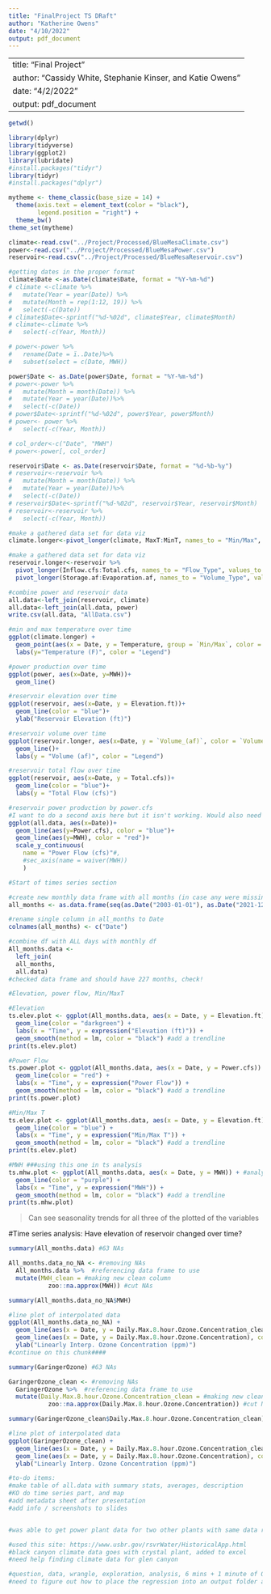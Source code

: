 ```yaml
---
title: "FinalProject TS DRaft"
author: "Katherine Owens"
date: "4/10/2022"
output: pdf_document
---
```


---
title: "Final Project"
author: "Cassidy White, Stephanie Kinser, and Katie Owens"
date: "4/2/2022"
output: pdf_document
---
```r
getwd()
```

```r
library(dplyr)
library(tidyverse)
library(ggplot2)
library(lubridate)
#install.packages("tidyr")
library(tidyr)
#install.packages("dplyr")

mytheme <- theme_classic(base_size = 14) +
  theme(axis.text = element_text(color = "black"), 
        legend.position = "right") + 
  theme_bw()
theme_set(mytheme)
```


```r
climate<-read.csv("../Project/Processed/BlueMesaClimate.csv")
power<-read.csv("../Project/Processed/BlueMesaPower.csv")
reservoir<-read.csv("../Project/Processed/BlueMesaReservoir.csv")
```

```r
#getting dates in the proper format 
climate$Date <-as.Date(climate$Date, format = "%Y-%m-%d")
# climate <-climate %>%
#   mutate(Year = year(Date)) %>%
#   mutate(Month = rep(1:12, 19)) %>%
#   select(-c(Date))
# climate$Date<-sprintf("%d-%02d", climate$Year, climate$Month)
# climate<-climate %>%
#   select(-c(Year, Month))

# power<-power %>%
#   rename(Date = ï..Date)%>%
#   subset(select = c(Date, MWH))

power$Date <- as.Date(power$Date, format = "%Y-%m-%d")
# power<-power %>%
#   mutate(Month = month(Date)) %>%
#   mutate(Year = year(Date))%>%
#   select(-c(Date))
# power$Date<-sprintf("%d-%02d", power$Year, power$Month)
# power<- power %>%
#   select(-c(Year, Month))

# col_order<-c("Date", "MWH")
# power<-power[, col_order]

reservoir$Date <- as.Date(reservoir$Date, format = "%d-%b-%y")
# reservoir<-reservoir %>%
#   mutate(Month = month(Date)) %>%
#   mutate(Year = year(Date))%>%
#   select(-c(Date))
# reservoir$Date<-sprintf("%d-%02d", reservoir$Year, reservoir$Month)
# reservoir<-reservoir %>%
#   select(-c(Year, Month))

#make a gathered data set for data viz
climate.longer<-pivot_longer(climate, MaxT:MinT, names_to = "Min/Max", values_to = "Temperature")

#make a gathered data set for data viz
reservoir.longer<-reservoir %>%
  pivot_longer(Inflow.cfs:Total.cfs, names_to = "Flow_Type", values_to = "Flow_(cfs)") %>%
  pivot_longer(Storage.af:Evaporation.af, names_to = "Volume_Type", values_to = "Volume_(af)")

#combine power and reservoir data
all.data<-left_join(reservoir, climate)
all.data<-left_join(all.data, power)
write.csv(all.data, "AllData.csv")
```

```r
#min and max temperature over time
ggplot(climate.longer) +
  geom_point(aes(x = Date, y = Temperature, group = `Min/Max`, color = `Min/Max`)) +
  labs(y="Temperature (F)", color = "Legend")

#power production over time
ggplot(power, aes(x=Date, y=MWH))+
  geom_line()

#reservoir elevation over time
ggplot(reservoir, aes(x=Date, y = Elevation.ft))+
  geom_line(color = "blue")+
  ylab("Reservoir Elevation (ft)")

#reservoir volume over time
ggplot(reservoir.longer, aes(x=Date, y = `Volume_(af)`, color = `Volume_Type`))+
  geom_line()+
  labs(y = "Volume (af)", color = "Legend")

#reservoir total flow over time
ggplot(reservoir, aes(x=Date, y = Total.cfs))+
  geom_line(color = "blue")+
  labs(y = "Total Flow (cfs)")

#reservoir power production by power.cfs
#I want to do a second axis here but it isn't working. Would also need to add a legend.
ggplot(all.data, aes(x=Date))+
  geom_line(aes(y=Power.cfs), color = "blue")+
  geom_line(aes(y=MWH), color = "red")+
  scale_y_continuous(
    name = "Power Flow (cfs)"#,
    #sec_axis(name = waiver(MWH))
    )
```


```r
#Start of times series section

#create new monthly data frame with all months (in case any were missing)
all_months <- as.data.frame(seq(as.Date("2003-01-01"), as.Date("2021-12-01"), "month"))

#rename single column in all_months to Date
colnames(all_months) <- c("Date")

#combine df with ALL days with monthly df
All_months.data <-
  left_join(
  all_months,
  all.data)
#checked data frame and should have 227 months, check!
```

```r
#Elevation, power flow, Min/MaxT

#Elevation
ts.elev.plot <- ggplot(All_months.data, aes(x = Date, y = Elevation.ft)) + #analyzing elevation variable over time
  geom_line(color = "darkgreen") + 
  labs(x = "Time", y = expression("Elevation (ft)")) +
  geom_smooth(method = lm, color = "black") #add a trendline
print(ts.elev.plot)

#Power Flow
ts.power.plot <- ggplot(All_months.data, aes(x = Date, y = Power.cfs)) + #analyzing power variable over time
  geom_line(color = "red") + 
  labs(x = "Time", y = expression("Power Flow")) +
  geom_smooth(method = lm, color = "black") #add a trendline
print(ts.power.plot)

#Min/Max T
ts.elev.plot <- ggplot(All_months.data, aes(x = Date, y = Elevation.ft)) + #analyzing Min/Max T variable over time
  geom_line(color = "blue") + 
  labs(x = "Time", y = expression("Min/Max T")) +
  geom_smooth(method = lm, color = "black") #add a trendline
print(ts.elev.plot)

#MWH ###using this one in ts analysis
ts.mhw.plot <- ggplot(All_months.data, aes(x = Date, y = MWH)) + #analyzing MWH variable over time
  geom_line(color = "purple") + 
  labs(x = "Time", y = expression("MWH")) +
  geom_smooth(method = lm, color = "black") #add a trendline
print(ts.mhw.plot)

```
>Can see seasonality trends for all three of the plotted of the variables 


#Time series analysis: Have elevation of reservoir changed over time?


```r
summary(All_months.data) #63 NAs

All_months.data_no_NA <- #removing NAs
  All_months.data %>%  #referencing data frame to use
  mutate(MWH_clean = #making new clean column
           zoo::na.approx(MWH)) #cut NAs

summary(All_months.data_no_NA$MWH)

#line plot of interpolated data
ggplot(All_months.data_no_NA) +
  geom_line(aes(x = Date, y = Daily.Max.8.hour.Ozone.Concentration_clean), color = "green") +
  geom_line(aes(x = Date, y = Daily.Max.8.hour.Ozone.Concentration), color = "brown") +
  ylab("Linearly Interp. Ozone Concentration (ppm)") 
#continue on this chunk####
```

```r
summary(GaringerOzone) #63 NAs

GaringerOzone_clean <- #removing NAs
  GaringerOzone %>%  #referencing data frame to use
  mutate(Daily.Max.8.hour.Ozone.Concentration_clean = #making new clean column
           zoo::na.approx(Daily.Max.8.hour.Ozone.Concentration)) #cut NAs

summary(GaringerOzone_clean$Daily.Max.8.hour.Ozone.Concentration_clean)

#line plot of interpolated data
ggplot(GaringerOzone_clean) +
  geom_line(aes(x = Date, y = Daily.Max.8.hour.Ozone.Concentration_clean), color = "blue") +
  geom_line(aes(x = Date, y = Daily.Max.8.hour.Ozone.Concentration), color = "orange") +
  ylab("Linearly Interp. Ozone Concentration (ppm)") 

```

```r

#to-do items:
#make table of all.data with summary stats, averages, description
#KO do time series part, and map
#add metadata sheet after presentation
#add info / screenshots to slides


#was able to get power plant data for two other plants with same data range, but the reservoir data didn't match up. maybe we can just show analyses on the three power plants production levels and leave the reservoir/climate data for later if needed. 

#used this site: https://www.usbr.gov/rsvrWater/HistoricalApp.html
#black canyon climate data goes with crystal plant, added to excel
#need help finding climate data for glen canyon

#question, data, wrangle, exploration, analysis, 6 mins + 1 minute of Q/A
#need to figure out how to place the regression into an output folder alongside other folders
```

